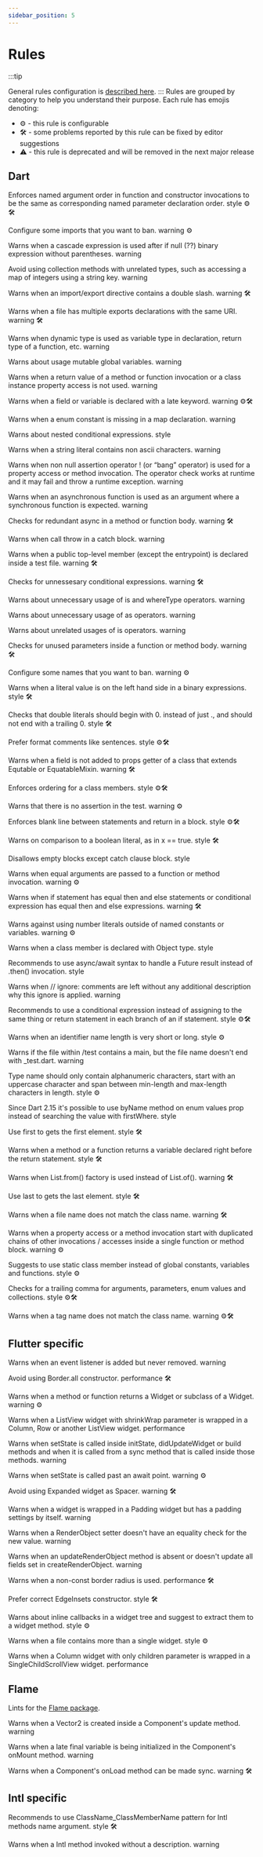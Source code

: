 ```yaml
---
sidebar_position: 5
---
```


# Rules

:::tip

General rules configuration is [described here](../configuration/configuring-rules).
:::
Rules are grouped by category to help you understand their purpose. Each rule has emojis denoting:

- ⚙️ - this rule is configurable
- 🛠 - some problems reported by this rule can be fixed by editor suggestions
- ⚠️ - this rule is deprecated and will be removed in the next major release

## Dart
<Admonition type="info" icon="-" title="arguments-ordering">
  <p>


Enforces named argument order in function and constructor invocations to be the same as corresponding named parameter declaration order.
style
⚙️🛠
  </p>
</Admonition>
<Admonition type="info" icon="-" title="avoid-banned-imports
">
  <p>

Configure some imports that you want to ban.
warning
⚙️
  </p>
</Admonition>
<Admonition type="info" icon="-" title="avoid-cascade-after-if-null
">
  <p>

Warns when a cascade expression is used after if null (??) binary expression without parentheses.
warning
  </p>
</Admonition>
<Admonition type="info" icon="-" title="avoid-collection-methods-with-unrelated-types
">
  <p>

Avoid using collection methods with unrelated types, such as accessing a map of integers using a string key.
warning
  </p>
</Admonition>
<Admonition type="info" icon="-" title="avoid-double-slash-imports
">
  <p>

Warns when an import/export directive contains a double slash.
warning
🛠
  </p>
</Admonition>
<Admonition type="info" icon="-" title="avoid-duplicate-exports
">
  <p>

Warns when a file has multiple exports declarations with the same URI.
warning
🛠
  </p>
</Admonition>
<Admonition type="info" icon="-" title="avoid-dynamic
">
  <p>

Warns when dynamic type is used as variable type in declaration, return type of a function, etc.
warning
  </p>
</Admonition>
<Admonition type="info" icon="-" title="avoid-global-state
">
  <p>
Warns about usage mutable global variables.
warning
  </p>
</Admonition>
<Admonition type="info" icon="-" title="avoid-ignoring-return-values
">
  <p>

Warns when a return value of a method or function invocation or a class instance property access is not used.
warning
  </p>
</Admonition>
<Admonition type="info" icon="-" title="avoid-late-keyword
">
  <p>

Warns when a field or variable is declared with a late keyword.
warning
⚙️🛠
  </p>
</Admonition>
<Admonition type="info" icon="-" title="avoid-missing-enum-constant-in-map
">
  <p>

Warns when a enum constant is missing in a map declaration.
warning
  </p>
</Admonition>
<Admonition type="info" icon="-" title="avoid-nested-conditional-expressions
">
  <p>

Warns about nested conditional expressions.
style
  </p>
</Admonition>
<Admonition type="info" icon="-" title="avoid-non-ascii-symbols
">
  <p>

Warns when a string literal contains non ascii characters.
warning
  </p>
</Admonition>
<Admonition type="info" icon="-" title="avoid-non-null-assertion
">
  <p>

Warns when non null assertion operator ! (or “bang” operator) is used for a property access or method invocation. The operator check works at runtime and it may fail and throw a runtime exception.
warning
  </p>
</Admonition>
<Admonition type="info" icon="-" title="avoid-passing-async-when-sync-expected
">
  <p>

Warns when an asynchronous function is used as an argument where a synchronous function is expected.
warning
  </p>
</Admonition>
<Admonition type="info" icon="-" title="avoid-redundant-async
">
  <p>

Checks for redundant async in a method or function body.
warning
🛠
  </p>
</Admonition>
<Admonition type="info" icon="-" title="avoid-throw-in-catch-block
">
  <p>

Warns when call throw in a catch block.
warning
  </p>
</Admonition>

<Admonition type="info" icon="-" title="avoid-top-level-members-in-tests
">
  <p>

Warns when a public top-level member (except the entrypoint) is declared inside a test file.
warning
🛠
  </p>
</Admonition>
<Admonition type="info" icon="-" title="avoid-unnecessary-conditionals
">
  <p>

Checks for unnessesary conditional expressions.
warning
🛠
  </p>
</Admonition>
<Admonition type="info" icon="-" title="avoid-unnecessary-type-assertions
">
  <p>

Warns about unnecessary usage of is and whereType operators.
warning
  </p>
</Admonition>
<Admonition type="info" icon="-" title="avoid-unnecessary-type-casts
">
  <p>

Warns about unnecessary usage of as operators.
warning
  </p>
</Admonition>
<Admonition type="info" icon="-" title="avoid-unrelated-type-assertions
">
  <p>

Warns about unrelated usages of is operators.
warning
  </p>
</Admonition>
<Admonition type="info" icon="-" title="avoid-unused-parameters
">
  <p>

Checks for unused parameters inside a function or method body.
warning
🛠
  </p>
</Admonition>
<Admonition type="info" icon="-" title="ban-name
">
  <p>

Configure some names that you want to ban.
warning
⚙️
  </p>
</Admonition>
<Admonition type="info" icon="-" title="binary-expression-operand-order
">
  <p>

Warns when a literal value is on the left hand side in a binary expressions.
style
🛠
  </p>
</Admonition>
<Admonition type="info" icon="-" title="double-literal-format
">
  <p>

Checks that double literals should begin with 0. instead of just ., and should not end with a trailing 0.
style
🛠
  </p>
</Admonition>
<Admonition type="info" icon="-" title="format-comment
">
  <p>

Prefer format comments like sentences.
style
⚙️🛠
  </p>
</Admonition>
<Admonition type="info" icon="-" title="list-all-equatable-fields
">
  <p>

Warns when a field is not added to props getter of a class that extends Equtable or EquatableMixin.
warning
🛠
  </p>
</Admonition>
<Admonition type="info" icon="-" title="member-ordering
">
  <p>

Enforces ordering for a class members.
style
⚙️🛠
  </p>
</Admonition>
<Admonition type="info" icon="-" title="missing-test-assertion
">
  <p>

Warns that there is no assertion in the test.
warning
⚙️
  </p>
</Admonition>
<Admonition type="info" icon="-" title="newline-before-return
">
  <p>

Enforces blank line between statements and return in a block.
style
⚙️🛠
  </p>
</Admonition>
<Admonition type="info" icon="-" title="no-boolean-literal-compare
">
  <p>

Warns on comparison to a boolean literal, as in x == true.
style
🛠
  </p>
</Admonition>
<Admonition type="info" icon="-" title="no-empty-block
">
  <p>

Disallows empty blocks except catch clause block.
style
  </p>
</Admonition>
<Admonition type="info" icon="-" title="no-equal-arguments
">
  <p>

Warns when equal arguments are passed to a function or method invocation.
warning
⚙️
  </p>
</Admonition>
<Admonition type="info" icon="-" title="no-equal-then-else
">
  <p>

Warns when if statement has equal then and else statements or conditional expression has equal then and else expressions.
warning
🛠
  </p>
</Admonition>

<Admonition type="info" icon="-" title="no-magic-number
">
  <p>

Warns against using number literals outside of named constants or variables.
warning
⚙️
  </p>
</Admonition>


<Admonition type="info" icon="-" title="no-object-declaration
">
  <p>

Warns when a class member is declared with Object type.
style
  </p>
</Admonition>
<Admonition type="info" icon="-" title="prefer-async-await
">
  <p>

Recommends to use async/await syntax to handle a Future result instead of .then() invocation.
style
  </p>
</Admonition>
<Admonition type="info" icon="-" title="prefer-commenting-analyzer-ignores
">
  <p>

Warns when // ignore: comments are left without any additional description why this ignore is applied.
warning
  </p>
</Admonition>
<Admonition type="info" icon="-" title="prefer-conditional-expressions
">
  <p>

Recommends to use a conditional expression instead of assigning to the same thing or return statement in each branch of an if statement.
style
⚙️🛠
  </p>
</Admonition>

<Admonition type="info" icon="-" title="prefer-correct-identifier-length
">
  <p>

Warns when an identifier name length is very short or long.
style
⚙️
  </p>
</Admonition>

<Admonition type="info" icon="-" title="prefer-correct-test-file-name
">
  <p>

Warns if the file within /test contains a main, but the file name doesn't end with _test.dart.
warning
  </p>
</Admonition>

<Admonition type="info" icon="-" title="prefer-correct-type-name
">
  <p>

Type name should only contain alphanumeric characters, start with an uppercase character and span between min-length and max-length characters in length.
style
⚙️
  </p>
</Admonition>


<Admonition type="info" icon="-" title="prefer-enums-by-name
">
  <p>

Since Dart 2.15 it's possible to use byName method on enum values prop instead of searching the value with firstWhere.
style
  </p>
</Admonition>

<Admonition type="info" icon="-" title="prefer-first
">
  <p>

Use first to gets the first element.
style
🛠
  </p>
</Admonition>
<Admonition type="info" icon="-" title="prefer-immediate-return
">
  <p>

Warns when a method or a function returns a variable declared right before the return statement.
style
🛠
  </p>
</Admonition>
<Admonition type="info" icon="-" title="prefer-iterable-of
">
  <p>

Warns when List.from() factory is used instead of List.of().
warning
🛠

  </p>
</Admonition>
<Admonition type="info" icon="-" title="prefer-last
">
  <p>

Use last to gets the last element.
style
🛠
  </p>
</Admonition>
<Admonition type="info" icon="-" title="prefer-match-file-name
">
  <p>

Warns when a file name does not match the class name.
warning
🛠
  </p>
</Admonition>
<Admonition type="info" icon="-" title="prefer-moving-to-variable
">
  <p>

Warns when a property access or a method invocation start with duplicated chains of other invocations / accesses inside a single function or method block.
warning
⚙️
  </p>
</Admonition>
<Admonition type="info" icon="-" title="prefer-static-class
">
  <p>

Suggests to use static class member instead of global constants, variables and functions.
style
⚙️
  </p>
</Admonition>
<Admonition type="info" icon="-" title="prefer-trailing-comma">
  <p>

Checks for a trailing comma for arguments, parameters, enum values and collections.
style
⚙️🛠
  </p>
</Admonition>
<Admonition type="info" icon="-" title="tag-name">
  <p>
Warns when a tag name does not match the class name.
warning
⚙️🛠

  </p>
</Admonition>

## Flutter specific

<Admonition type="info" icon="-" title="always-remove-listener
">
  <p>

Warns when an event listener is added but never removed.
warning
  </p>
</Admonition>
<Admonition type="info" icon="-" title="avoid-border-all
">
  <p>

Avoid using Border.all constructor.
performance
🛠
  </p>
</Admonition>
<Admonition type="info" icon="-" title="avoid-returning-widgets
">
  <p>

Warns when a method or function returns a Widget or subclass of a Widget.
warning
⚙️
  </p>
</Admonition>
<Admonition type="info" icon="-" title="avoid-shrink-wrap-in-lists
">
  <p>

Warns when a ListView widget with shrinkWrap parameter is wrapped in a Column, Row or another ListView widget.
performance
  </p>
</Admonition>
<Admonition type="info" icon="-" title="avoid-unnecessary-setstate
">
  <p>


Warns when setState is called inside initState, didUpdateWidget or build methods and when it is called from a sync method that is called inside those methods.
warning
  </p>
</Admonition>
<Admonition type="info" icon="-" title="use-setstate-synchronously">
  <p>


Warns when setState is called past an await point.
warning
⚙️
  </p>
</Admonition>
<Admonition type="info" icon="-" title="avoid-expanded-as-spacer
">
  <p>

Avoid using Expanded widget as Spacer.
warning
🛠
  </p>
</Admonition>
<Admonition type="info" icon="-" title="avoid-wrapping-in-padding
">
  <p>

Warns when a widget is wrapped in a Padding widget but has a padding settings by itself.
warning
  </p>
</Admonition>
<Admonition type="info" icon="-" title="check-for-equals-in-render-object-setters
">
  <p>

Warns when a RenderObject setter doesn't have an equality check for the new value.
warning
  </p>
</Admonition>
<Admonition type="info" icon="-" title="consistent-update-render-object
">
  <p>

Warns when an updateRenderObject method is absent or doesn't update all fields set in createRenderObject.
warning
  </p>
</Admonition>
<Admonition type="info" icon="-" title="prefer-const-border-radius
">
  <p>

Warns when a non-const border radius is used.
performance
🛠
  </p>
</Admonition>
<Admonition type="info" icon="-" title="prefer-correct-edge-insets-constructor
">
  <p>

Prefer correct EdgeInsets constructor.
style
🛠
  </p>
</Admonition>
<Admonition type="info" icon="-" title="prefer-extracting-callbacks
">
  <p>

Warns about inline callbacks in a widget tree and suggest to extract them to a widget method.
style
⚙️
  </p>
</Admonition>
<Admonition type="info" icon="-" title="prefer-single-widget-per-file
">
  <p>

Warns when a file contains more than a single widget.
style
⚙️
  </p>
</Admonition>
<Admonition type="info" icon="-" title="prefer-using-list-view
">
  <p>

Warns when a Column widget with only children parameter is wrapped in a SingleChildScrollView widget.
performance
  </p>
</Admonition>

## Flame

Lints for the [Flame package](https://pub.dev/packages/flame).
<Admonition type="info" icon="-" title="avoid-creating-vector-in-update
">
  <p>
Warns when a Vector2 is created inside a Component's update method.
warning
  </p>
</Admonition>
<Admonition type="info" icon="-" title="avoid-initializing-in-on-mount
">
  <p>
Warns when a late final variable is being initialized in the Component's onMount method.
warning
  </p>
</Admonition>
<Admonition type="info" icon="-" title="avoid-redundant-async-on-load
">
  <p>
Warns when a Component's onLoad method can be made sync.
warning
🛠
  </p>
</Admonition>

<!-- <Admonition type="info" icon="-" title="correct-game-instantiating
">
  <p>
Warns when a game is instantiated in a stateless widget build method.
warning
🛠
  </p>
</Admonition> -->

## Intl specific
<Admonition type="info" icon="-" title="prefer-intl-name
">
  <p>
Recommends to use ClassName_ClassMemberName pattern for Intl methods name argument.
style
🛠
  </p>
</Admonition>
<Admonition type="info" icon="-" title="prefer-provide-intl-description
">
  <p>
Warns when a Intl method invoked without a description.
warning
  </p>
</Admonition>

<!-- <Admonition type="info" icon="-" title="provide-correct-intl-args
">
  <p>
Warns when the Intl.message() invocation has incorrect args.
 warning</p>

</Admonition> -->







